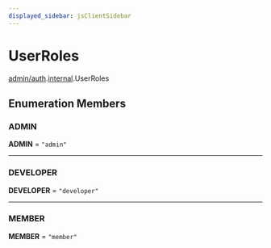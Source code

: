 ```yaml
---
displayed_sidebar: jsClientSidebar
---
```



# UserRoles

[admin/auth](../../modules/admin_auth.mdx).[internal](../../admin_auth/modules/admin_auth.internal.mdx).UserRoles

## Enumeration Members

### ADMIN

 **ADMIN** = ``"admin"``

___

### DEVELOPER

 **DEVELOPER** = ``"developer"``

___

### MEMBER

 **MEMBER** = ``"member"``
